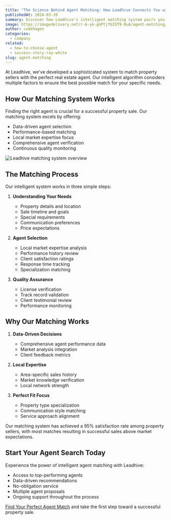 ```yaml
---
title: "The Science Behind Agent Matching: How Leadhive Connects You with the Perfect Agent"
publishedAt: 2024-03-20
summary: Discover how Leadhive's intelligent matching system pairs you with the ideal real estate agent for your specific property and needs.
image: https://imagedelivery.net/r-6-yk-gGPtjfbIST9-8uA/agent-matching/public
author: codehagen
categories:
  - company
related:
  - how-to-choose-agent
  - success-story-ray-white
slug: agent-matching
---
```


At Leadhive, we've developed a sophisticated system to match property sellers with the perfect real estate agent. Our intelligent algorithm considers multiple factors to ensure the best possible match for your specific needs.

## How Our Matching System Works

Finding the right agent is crucial for a successful property sale. Our matching system excels by offering:

- Data-driven agent selection
- Performance-based matching
- Local market expertise focus
- Comprehensive agent verification
- Continuous quality monitoring

<Image
  alt="Leadhive matching system overview"
  src="https://imagedelivery.net/r-6-yk-gGPtjfbIST9-8uA/matching-process/public"
  width={1200}
  height={675}
/>

## The Matching Process

Our intelligent system works in three simple steps:

1. **Understanding Your Needs**
   - Property details and location
   - Sale timeline and goals
   - Special requirements
   - Communication preferences
   - Price expectations

2. **Agent Selection**
   - Local market expertise analysis
   - Performance history review
   - Client satisfaction ratings
   - Response time tracking
   - Specialization matching

3. **Quality Assurance**
   - License verification
   - Track record validation
   - Client testimonial review
   - Performance monitoring

<Quote
  author="David Thompson"
  authorSrc="https://randomuser.me/api/portraits/men/12.jpg"
  title="Property Seller"
  company="Brisbane"
  companySrc="https://imagedelivery.net/r-6-yk-gGPtjfbIST9-8uA/brisbane-icon/public"
  text="The agent Leadhive matched me with was perfect. They understood exactly what I needed and achieved a great result for my property."
/>

## Why Our Matching Works

1. **Data-Driven Decisions**
   - Comprehensive agent performance data
   - Market analysis integration
   - Client feedback metrics

2. **Local Expertise**
   - Area-specific sales history
   - Market knowledge verification
   - Local network strength

3. **Perfect Fit Focus**
   - Property type specialization
   - Communication style matching
   - Service approach alignment

<Note variant="success">
  Our matching system has achieved a 95% satisfaction rate among property sellers, with most matches resulting in successful sales above market expectations.
</Note>

## Start Your Agent Search Today

Experience the power of intelligent agent matching with Leadhive:

- Access to top-performing agents
- Data-driven recommendations
- No-obligation service
- Multiple agent proposals
- Ongoing support throughout the process

[Find Your Perfect Agent Match](/property) and take the first step toward a successful property sale. 